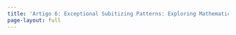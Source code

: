 ```yaml
---
title: 'Artigo 6: Exceptional Subitizing Patterns: Exploring Mathematical Abilities of Finnish Primary School Children with Piecewise Linear Regression'
page-layout: full
---
```

